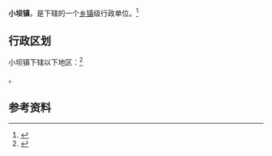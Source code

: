 {{中国乡级行政区|64/03/81/100/000}}

'''小坝镇'''，是{{PRC admin/fullname|64/03/81/100/000|3}}下辖的一个[[乡镇|乡镇]]级行政单位。<ref>{{PRC admin/ref sgc|{{PRC admin/parent|64/03/81/100/000}}}}</ref>

== 行政区划 ==

小坝镇下辖以下地区：<ref>{{PRC admin/ref sgc|64/03/81/100/000}}</ref>

{{PRC admin/children|64/03/81/100/000}}。

== 参考资料 ==

{{reflist}}

{{行政区划小作品}}
{{PRC admin/navcat|64/03/81/100/000}}